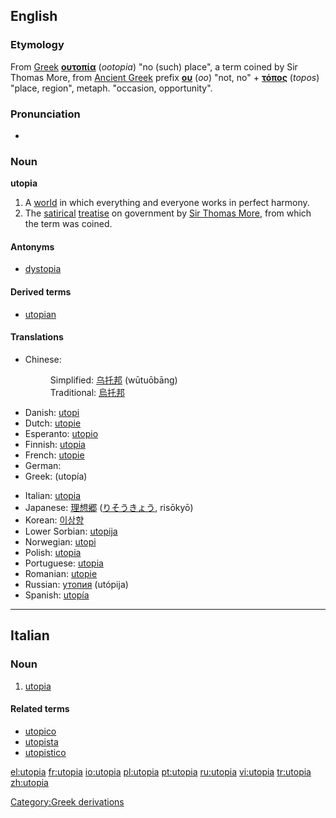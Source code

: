 ==English==

===Etymology===
From [[Greek]] '''[[ουτοπία]]''' (''ootopia'') "no (such) place", a term coined by Sir Thomas More, from [[Ancient Greek]] prefix '''[[ου]]''' (''oo'') "not, no" + '''[[τόπος]]''' (''topos'') "place, region", metaph. "occasion, opportunity".

===Pronunciation===
*{{IPA|/juˈtopiə/}}

===Noun===
'''utopia'''

# A [[world]] in which everything and everyone works in perfect harmony.
# The [[satirical]] [[treatise]] on government by [[w:Thomas More|Sir Thomas More]], from which the term was coined.

====Antonyms====
*[[dystopia]]

====Derived terms====
*[[utopian]]

====Translations====
{{trans-top|utopia}}
*Chinese:
*:Simplified: [[乌托邦]] (wūtuōbāng)
*:Traditional: [[烏托邦]]
*Danish: [[utopi]]
*Dutch: [[utopie]]
*Esperanto: [[utopio]]
*Finnish: [[#Finnish|utopia]]
*French: [[utopie]] {{f}}
*German: {{t+|de|Utopie}} {{f}}
*Greek: {{t|el|ουτοπία|f|}} (utopía)
{{trans-mid}}
*Italian: [[utopia#Italian|utopia]] {{f}}
*Japanese: [[理想郷]] ([[りそうきょう]], risōkyō) 
*Korean: [[이상향]]
*Lower Sorbian: [[utopija]] {{f}}
*Norwegian: [[utopi]] {{m}}
*Polish: [[#Polish|utopia]] {{f}}
*Portuguese: [[#Portuguese|utopia]]
*Romanian: [[utopie]] {{f}}
*Russian: [[утопия]] (utópija) {{f}}
*Spanish: [[utopía]] {{f}}
{{trans-bottom}}

[[Category:Greek derivations]]

----

==Italian==
{{wikipedia|lang=it}}

===Noun===
{{it-noun|utopi|f|a|e}}

# [[utopia#English|utopia]]

====Related terms====
*[[utopico]]
*[[utopista]]
*[[utopistico]]

[[el:utopia]]
[[fr:utopia]]
[[io:utopia]]
[[pl:utopia]]
[[pt:utopia]]
[[ru:utopia]]
[[vi:utopia]]
[[tr:utopia]]
[[zh:utopia]]